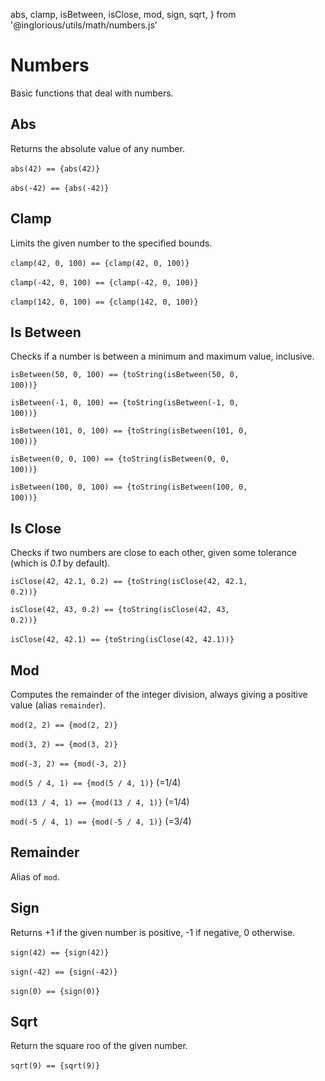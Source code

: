 
  abs,
  clamp,
  isBetween,
  isClose,
  mod,
  sign,
  sqrt,
} from '@inglorious/utils/math/numbers.js'

<Meta title="Utils/Math/Numbers" />

# Numbers

Basic functions that deal with numbers.

## Abs

Returns the absolute value of any number.

<code>abs(42) == {abs(42)}</code>&nbsp;

<code>abs(-42) == {abs(-42)}</code>&nbsp;

## Clamp

Limits the given number to the specified bounds.

<code>clamp(42, 0, 100) == {clamp(42, 0, 100)}</code>&nbsp;

<code>clamp(-42, 0, 100) == {clamp(-42, 0, 100)}</code>&nbsp;

<code>clamp(142, 0, 100) == {clamp(142, 0, 100)}</code>&nbsp;

## Is Between

Checks if a number is between a minimum and maximum value, inclusive.

<code>isBetween(50, 0, 100) == {toString(isBetween(50, 0, 100))}</code>&nbsp;

<code>isBetween(-1, 0, 100) == {toString(isBetween(-1, 0, 100))}</code>&nbsp;

<code>isBetween(101, 0, 100) == {toString(isBetween(101, 0, 100))}</code>&nbsp;

<code>isBetween(0, 0, 100) == {toString(isBetween(0, 0, 100))}</code>&nbsp;

<code>isBetween(100, 0, 100) == {toString(isBetween(100, 0, 100))}</code>&nbsp;

## Is Close

Checks if two numbers are close to each other, given some tolerance (which is *0.1* by default).

<code>isClose(42, 42.1, 0.2) == {toString(isClose(42, 42.1, 0.2))}</code>&nbsp;

<code>isClose(42, 43, 0.2) == {toString(isClose(42, 43, 0.2))}</code>&nbsp;

<code>isClose(42, 42.1) == {toString(isClose(42, 42.1))}</code>&nbsp;

## Mod

Computes the remainder of the integer division, always giving a positive value (alias `remainder`).

<code>mod(2, 2) == {mod(2, 2)}</code>&nbsp;

<code>mod(3, 2) == {mod(3, 2)}</code>&nbsp;

<code>mod(-3, 2) == {mod(-3, 2)}</code>&nbsp;

<code>mod(5 / 4, 1) == {mod(5 / 4, 1)}</code> (=1/4)&nbsp;

<code>mod(13 / 4, 1) == {mod(13 / 4, 1)}</code> (=1/4)&nbsp;

<code>mod(-5 / 4, 1) == {mod(-5 / 4, 1)}</code> (=3/4)&nbsp;

## Remainder

Alias of `mod`.

## Sign

Returns +1 if the given number is positive, -1 if negative, 0 otherwise.

<code>sign(42) == {sign(42)}</code>&nbsp;

<code>sign(-42) == {sign(-42)}</code>&nbsp;

<code>sign(0) == {sign(0)}</code>&nbsp;

## Sqrt

Return the square roo of the given number.

<code>sqrt(9) == {sqrt(9)}</code>&nbsp;
